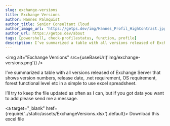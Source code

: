 ```yaml
---
slug: exchange-versions
title: Exchange Versions
author: Hannes Palmquist
author_title: Senior Consultant Cloud
author_image_url: 'https://getps.dev/img/Hannes_Profil_HighContrast.jpg'
author_url: https://getps.dev/about
tags: [powershell, check-profilestatus, function, profile]
description: I’ve summarized a table with all versions released of Exchange Server that shows version numbers, release date, .net requirement, OS requirement, forest functional level etc in a simple to use excel spreadsheet.
---
```


<div class="fb-share-button"
data-href="https://getps.dev/blog/exchange-versions"
data-layout="button"
data-size="small">
</div>


<img alt="Exchange Versions" src={useBaseUrl('img/exchange-versions.png')} />

I’ve summarized a table with all versions released of Exchange Server that shows version numbers, release date, .net requirement, OS requirement, forest functional level etc in a simple to use excel spreadsheet.

I’ll try to keep the file updated as often as I can, but if you got data you want to add please send me a message.

<a target="_blank" href={require('../static/assets/ExchangeVersions.xlsx').default}> Download this excel file </a>

<Comments />
